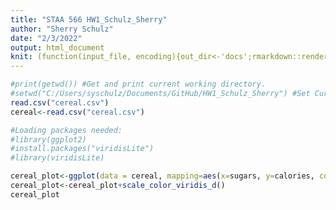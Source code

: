 ```yaml
---
title: "STAA 566 HW1_Schulz_Sherry"
author: "Sherry Schulz"
date: "2/3/2022"
output: html_document
knit: (function(input_file, encoding){out_dir<-'docs';rmarkdown::render(input_file,encoding=encoding,output_file=file.path(dirname(input_file),out_dir, 'index.html'))})
---
```


```r
#print(getwd()) #Get and print current working directory.
#setwd("C:/Users/syschulz/Documents/GitHub/HW1_Schulz_Sherry") #Set Current working directory.
read.csv("cereal.csv")
cereal<-read.csv("cereal.csv")
```


```r
#Loading packages needed:
#library(ggplot2)
#install.packages("viridisLite")
#library(viridisLite)
```


```r

cereal_plot<-ggplot(data = cereal, mapping=aes(x=sugars, y=calories, color=mfr))+geom_point(aes(size=cups/0.5),alpha=.5,shape=16)+ggtitle("Calories By Sugar Level Per Serving By Cereal Manufacturer")
cereal_plot<-cereal_plot+scale_color_viridis_d()
cereal_plot
```

